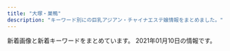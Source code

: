 ```yaml
---
title: "大塚・巣鴨"
description: "キーワード別にの巨乳アジアン・チャイナエステ嬢情報をまとめました。"
---
```


新着画像と新着キーワードをまとめています。
2021年01月10日の情報です。

<DmmAffiliateIns />
<KeywordTable
  shops={
    [
    {
        "img_links": [
            "http://koukou.ests.co/images/acc3.jpg",
            "http://koukou.ests.co/images/news.jpg",
            "http://koukou.a1.jps.cm/upload/sites/26/2020/08/2020082905031069-350x467.jpg",
            "http://koukou.ests.co/images/top.jpg",
            "http://koukou.ests.co/images/staff_line.jpg",
            "http://koukou.ests.co/images/mobile.jpg",
            "http://koukou.ests.co/images/pick.jpg",
            "http://koukou.a1.jps.cm/upload/sites/26/2020/07/2020071510180978-350x467.jpg",
            "http://koukou.ests.co/images/bjs3.jpg",
            "http://koukou.ests.co/images/acc1.jpg",
            "http://koukou.ests.co/images/link_line.jpg",
            "http://koukou.a1.jps.cm/upload/sites/26/2020/07/2020071510180978-200x268.jpg",
            "http://koukou.a1.jps.cm/upload/sites/26/2020/10/202010230133115-350x467.jpg",
            "http://koukou.ests.co/images/acc4.jpg",
            "http://koukou.ests.co/images/acc2.jpg",
            "http://koukou.a1.jps.cm/upload/sites/26/2020/08/2020080301274439-350x467.jpg",
            "http://koukou.a1.jps.cm/upload/sites/26/2020/10/202010230133115-200x268.jpg",
            "http://koukou.a1.jps.cm/upload/sites/26/2020/08/2020082905031069-200x268.jpg",
            "http://koukou.a1.jps.cm/upload/sites/26/2020/08/2020080301274439-200x268.jpg"
        ],
        "station": "JR\u99d2\u8fbc\u99c5\u5317\u53e3",
        "name": "\u3046\u3055\u304e",
        "url": "http://koukou.ests.co/",
        "keywords": {
            "D": 4,
            "85": 2,
            "86": 2
        }
    },
    {
        "station": "JR\u5de3\u9d28\u99c5\u6b63\u9762\u53e3",
        "img_links": [
            "http://www.relax-luck.work/sp/images/tel.png",
            "http://www.relax-luck.work/images/int2.png",
            "http://www.relax-luck.work/images/rec2.jpg",
            "http://www.relax-luck.work/sp/img/siori1.jpg",
            "http://www.relax-luck.work/sp/images/news.jpg",
            "http://www.relax-luck.work/images/ac1.jpg",
            "http://www.relax-luck.work/sp/img/sizuka2.jpg",
            "http://www.relax-luck.work/sp/menu/staff.jpg",
            "http://www.relax-luck.work/sp/images/ac1.png",
            "http://www.relax-luck.work/img/sizuka1.jpg",
            "http://www.relax-luck.work/images/sm.jpg",
            "http://www.relax-luck.work/images/head.jpg",
            "http://www.relax-luck.work/img/siori2.jpg",
            "http://www.relax-luck.work/images/1.jpg",
            "http://www.relax-luck.work/sp/staff/siori.jpg",
            "http://www.relax-luck.work/img/sizuka2.jpg",
            "http://www.relax-luck.work/sp/images/int2.png",
            "http://www.relax-luck.work/sp/images/sys.png",
            "http://www.relax-luck.work/images/ta.jpg",
            "http://www.relax-luck.work/sp/img/miho1.jpg",
            "http://www.relax-luck.work/images/2.jpg",
            "http://www.relax-luck.work/sp/menu/top.jpg",
            "http://www.relax-luck.work/images/3.jpg",
            "http://www.relax-luck.work/images/staff_t.jpg",
            "http://www.relax-luck.work/img/erika2.jpg",
            "http://www.relax-luck.work/img/miho2.jpg",
            "http://www.relax-luck.work/sp/images/staff_t.jpg",
            "http://www.relax-luck.work/sp/img/erika1.jpg",
            "http://www.relax-luck.work/img/erika1.jpg",
            "http://www.relax-luck.work/sp/img/sizuka1.jpg",
            "http://www.relax-luck.work/sp/images/ta.png",
            "http://www.relax-luck.work/sp/images/interior_t.jpg",
            "http://www.relax-luck.work/images/int1.png",
            "http://www.relax-luck.work/images/interior_t.jpg",
            "http://www.relax-luck.work/sp/images/head.jpg",
            "http://www.relax-luck.work/sp/images/rec2.jpg",
            "http://www.relax-luck.work/images/news_t.jpg",
            "http://www.relax-luck.work/sp/staff/erika.jpg",
            "http://www.relax-luck.work/img/siori1.jpg",
            "http://www.relax-luck.work/images/4.jpg",
            "http://www.relax-luck.work/img/miho1.jpg",
            "http://www.relax-luck.work/sp/img/siori2.jpg",
            "http://www.relax-luck.work/images/rec1.jpg",
            "http://www.relax-luck.work/sp/img/erika2.jpg",
            "http://www.relax-luck.work/sp/images/rec1.jpg",
            "http://www.relax-luck.work/sp/images/footer.jpg",
            "http://www.relax-luck.work/images/sys.png",
            "http://www.relax-luck.work/sp/images/int1.png",
            "http://www.relax-luck.work/sp/images/ac1.jpg",
            "http://www.relax-luck.work/images/tr.jpg",
            "http://www.relax-luck.work/sp/img/miho2.jpg",
            "http://www.relax-luck.work/sp/staff/miho.jpg",
            "http://www.relax-luck.work/sp/staff/sizuka.jpg"
        ],
        "url": "http://www.relax-luck.work/",
        "name": "Relax Luck",
        "keywords": {}
    },
    {
        "img_links": [
            "http://www.townnet.ne.jp/myondon/top/view/img/s_11.jpg",
            "http://www.townnet.ne.jp/myondon/top/system/img/price.jpg",
            "http://www.townnet.ne.jp/myondon/top/view/img/s_06.jpg",
            "http://www.townnet.ne.jp/myondon/top/img/information.jpg",
            "http://www.townnet.ne.jp/myondon/top/view/img/v_04.jpg",
            "http://www.townnet.ne.jp/myondon/top/view/img/s_04.jpg",
            "http://www.townnet.ne.jp/myondon/top/view/img/v_06.jpg",
            "http://www.townnet.ne.jp/myondon/top/view/img/s_12.jpg",
            "http://www.townnet.ne.jp/myondon/top/view/img/v_03.jpg",
            "http://www.townnet.ne.jp/myondon/top/view/img/v_01.jpg",
            "http://www.townnet.ne.jp/myondon/top/view/img/s_07.jpg",
            "http://www.townnet.ne.jp/myondon/top/staff/img/kaori_1.jpg",
            "http://www.townnet.ne.jp/myondon/top/view/img/v_08.jpg",
            "http://www.townnet.ne.jp/myondon/top/staff/img/jun2.jpg",
            "http://www.townnet.ne.jp/myondon/top/view/img/v_02.jpg",
            "http://www.townnet.ne.jp/myondon/top/staff/img/kaori.jpg",
            "http://www.townnet.ne.jp/myondon/top/staff/img/mari.jpg",
            "http://www.townnet.ne.jp/myondon/top/view/img/v_07.jpg",
            "http://www.townnet.ne.jp/myondon/top/system/img/net.jpg",
            "http://www.townnet.ne.jp/myondon/top/view/img/s_09.jpg",
            "http://www.townnet.ne.jp/myondon/top/img/net1.jpg",
            "http://www.townnet.ne.jp/myondon/top/view/img/s_02.jpg",
            "http://www.townnet.ne.jp/myondon/top/staff/img/g_6576.jpg",
            "http://www.townnet.ne.jp/myondon/top/view/img/s_05.jpg",
            "http://www.townnet.ne.jp/myondon/top/view/img/s_01.jpg",
            "http://www.townnet.ne.jp/myondon/top/view/img/s_10.jpg",
            "http://www.townnet.ne.jp/myondon/img/img_02.jpg",
            "http://www.townnet.ne.jp/myondon/top/staff/img/hal.jpg",
            "http://www.townnet.ne.jp/myondon/top/staff/img/bb.jpg",
            "http://www.townnet.ne.jp/myondon/top/view/img/s_03.jpg",
            "http://www.townnet.ne.jp/myondon/top/view/img/v_05.jpg",
            "http://www.townnet.ne.jp/myondon/top/access/img/kanban.jpg",
            "http://www.townnet.ne.jp/myondon/top/staff/img/aya.jpg",
            "http://www.townnet.ne.jp/myondon/top/view/img/s_08.jpg"
        ],
        "url": "http://www.townnet.ne.jp/myondon/",
        "station": "JR\u5927\u585a\u99c5\u5317\u53e3",
        "keywords": {},
        "name": "\u660e\u6d1e"
    },
    {
        "station": "JR\u99d2\u8fbc\u99c5\u5357\u53e3",
        "url": "http://iyashinomori.oks.bz/",
        "img_links": [
            "http://iyashinomori.oks.bz/images/mobile.jpg",
            "http://iyashinomori.oks.bz/photos/sites/72/2020/10/2020101903342723.jpg",
            "http://iyashinomori.oks.bz/photos/sites/72/2020/10/2020101903314523.jpg",
            "http://iyashinomori.oks.bz/images/top.jpg",
            "http://iyashinomori.oks.bz/photos/sites/72/2020/10/2020101903314748.jpg",
            "http://iyashinomori.oks.bz/images/bj2.jpg",
            "http://iyashinomori.oks.bz/images/room4.jpg",
            "http://iyashinomori.oks.bz/photos/sites/72/2020/10/2020101903314625.jpg",
            "http://iyashinomori.oks.bz/photos/sites/72/2020/10/2020101903203761.jpg",
            "http://iyashinomori.oks.bz/images/room1.jpg",
            "http://iyashinomori.oks.bz/images/room2.jpg",
            "http://iyashinomori.oks.bz/images/s_staff.png",
            "http://iyashinomori.oks.bz/images/s_news.jpg",
            "http://iyashinomori.oks.bz/images/room3.jpg",
            "http://iyashinomori.oks.bz/images/bj3.jpg"
        ],
        "keywords": {},
        "name": "\u7652\u3057\u306e\u68ee"
    },
    {
        "station": "JR\u5927\u585a\u99c5\u5357\u53e3",
        "url": "http://rin-este.info/",
        "img_links": [
            "http://rin-este.info/wp-content/uploads/2017/12/sajioaioaa1.jpg",
            "http://rin-este.info/wp-content/themes/este/img/tel.png",
            "http://rin-este.info/wp-content/themes/este/img/3.jpg",
            "http://rin-este.info/wp-content/uploads/2017/12/shaujsialskas.jpg",
            "http://rin-este.info/wp-content/themes/este/img/call.png",
            "http://rin-este.info/wp-content/uploads/2018/01/jsioaioasoai.jpg",
            "http://rin-este.info/wp-content/themes/este/img/4.jpg",
            "http://rin-este.info/wp-content/themes/este/img/top-img01.png",
            "http://rin-este.info/wp-content/uploads/2018/01/3sjaioaoisaas.jpg",
            "http://rin-este.info/wp-content/uploads/2017/12/0006.jpg",
            "http://rin-este.info/wp-content/themes/este/img/2.jpg",
            "http://rin-este.info/wp-content/themes/este/img/1.jpg",
            "http://rin-este.info/wp-content/uploads/2018/01/1saijojsaiosa.jpg",
            "http://rin-este.info/wp-content/uploads/2017/12/0000000000.jpg",
            "http://rin-este.info/wp-content/uploads/2017/12/00002101021.jpg"
        ],
        "name": "\u51db\u82b1 \u308a\u3093\u304b",
        "keywords": {
            "F": 4,
            "C": 4,
            "E": 3,
            "D": 16
        }
    },
    {
        "name": "\u3066\u3082\u307f\u3084",
        "url": "http://ko-relax.info/",
        "station": "JR\u99d2\u8fbc\u99c5\u6771\u53e3",
        "keywords": {
            "E": 7,
            "C": 3,
            "D": 14
        },
        "img_links": [
            "http://ko-relax.info/wp-content/themes/este/img/top-img03.png",
            "http://ko-relax.info/wp-content/uploads/2020/06/11.jpg",
            "http://ko-relax.info/wp-content/uploads/2017/12/jsioajioaos1.jpg",
            "http://ko-relax.info/wp-content/themes/este/img/top-img01.png",
            "http://ko-relax.info/wp-content/uploads/2020/06/44.jpg",
            "http://ko-relax.info/wp-content/uploads/2020/06/33.jpg",
            "http://ko-relax.info/wp-content/uploads/2020/06/22.jpg",
            "http://ko-relax.info/wp-content/themes/este/img/1.jpg",
            "http://ko-relax.info/wp-content/themes/este/img/tel.png",
            "http://ko-relax.info/wp-content/uploads/2017/12/jsioajoiaas12.jpg",
            "http://ko-relax.info/wp-content/themes/este/img/call.png",
            "http://ko-relax.info/wp-content/uploads/2020/06/55.jpg",
            "http://ko-relax.info/wp-content/themes/este/img/top-img02.png"
        ]
    },
    {
        "name": "\u99a8-\u304b\u304a\u308a-",
        "url": "http://rinpa-awa.info/",
        "img_links": [
            "http://rinpa-awa.info/wp/wp-content/uploads/2019/10/erastrdyfugihojp.jpg",
            "http://rinpa-awa.info/wp/wp-content/uploads/2019/10/estrdyfugihoi.jpg",
            "http://rinpa-awa.info/wp/wp-content/uploads/2019/12/trdyfugi.jpg",
            "http://rinpa-awa.info/wp/wp-content/uploads/2019/12/aewrestdyfu.jpg",
            "http://rinpa-awa.info/wp/wp-content/uploads/2019/09/setrdytfuygiuo.jpg",
            "http://rinpa-awa.info/wp/wp-content/uploads/2019/08/sdrtaytfuygihoi.jpg",
            "http://rinpa-awa.info/wp/wp-content/themes/Butterfly2_ver_1_3/images/call.png",
            "http://rinpa-awa.info/wp/wp-content/uploads/2020/08/31222kasaoa.jpg",
            "http://rinpa-awa.info/wp/wp-content/themes/Butterfly2_ver_1_3/images/room/2.jpg",
            "http://rinpa-awa.info/wp/wp-content/uploads/2019/10/erstdfyguhijok.jpg",
            "http://rinpa-awa.info/wp/wp-content/uploads/2019/09/estdryfugi.jpg",
            "http://rinpa-awa.info/wp/wp-content/uploads/2019/12/waerstdyfu.jpg",
            "http://rinpa-awa.info/wp/wp-content/uploads/2019/10/estrdyfugiho.jpg",
            "http://rinpa-awa.info/wp/wp-content/uploads/2019/12/erstdyfu.jpg",
            "http://rinpa-awa.info/wp/wp-content/uploads/2019/12/esrtdyfugih.jpg",
            "http://rinpa-awa.info/wp/wp-content/uploads/2017/04/a.png",
            "http://rinpa-awa.info/wp/wp-content/uploads/2017/05/d.png",
            "http://rinpa-awa.info/wp/wp-content/themes/Butterfly2_ver_1_3/event/top-img02.png",
            "http://rinpa-awa.info/wp/wp-content/uploads/2017/04/b.png",
            "http://rinpa-awa.info/wp/wp-content/themes/Butterfly2_ver_1_3/images/room/3.jpg",
            "http://rinpa-awa.info/wp/wp-content/uploads/2020/08/8765421.jpg",
            "http://rinpa-awa.info/wp/wp-content/uploads/2020/08/7865432f.jpg",
            "http://rinpa-awa.info/wp/wp-content/themes/Butterfly2_ver_1_3/images/room/4.jpg",
            "http://rinpa-awa.info/wp/wp-content/uploads/2019/12/arstdyfu.jpg",
            "http://rinpa-awa.info/wp/wp-content/uploads/2020/08/67543567a.jpg",
            "http://rinpa-awa.info/wp/wp-content/uploads/2019/12/rdtfyugh.jpg",
            "http://rinpa-awa.info/wp/wp-content/uploads/2019/10/1setrdyfugiho.jpg",
            "http://rinpa-awa.info/wp/wp-content/themes/Butterfly2_ver_1_3/event/top-img10.jpg",
            "http://rinpa-awa.info/wp/wp-content/themes/Butterfly2_ver_1_3/images/tel.png",
            "http://rinpa-awa.info/wp/wp-content/uploads/2019/12/rstdyfugiho.jpg",
            "http://rinpa-awa.info/wp/wp-content/uploads/2019/09/sdrftuygiho.jpg",
            "http://rinpa-awa.info/wp/wp-content/themes/Butterfly2_ver_1_3/images/room/1.jpg",
            "http://rinpa-awa.info/wp/wp-content/uploads/2017/04/c.png",
            "http://rinpa-awa.info/wp/wp-content/uploads/2019/12/srtdyfu.jpg",
            "http://rinpa-awa.info/wp/wp-content/uploads/2019/12/srdtyfugih.jpg",
            "http://rinpa-awa.info/wp/wp-content/uploads/2019/11/satfuygihkl.jpg",
            "http://rinpa-awa.info/wp/wp-content/themes/Butterfly2_ver_1_3/event/top-img01.png",
            "http://rinpa-awa.info/wp/wp-content/uploads/2020/06/fcgvhbjsa.jpg"
        ],
        "keywords": {
            "D": 46
        },
        "station": "JR\u5927\u585a\u99c5\u5317\u53e3"
    },
    {
        "url": "http://mermaid.tyo.ac/",
        "station": "\u897f\u5de3\u9d28\u99c5A3",
        "name": "RelaCute no.1\u30fb\u30ea\u30e9\u30ad\u30e5\u30fc\u30c8 no.1",
        "img_links": [
            "http://mermaid.tyo.ac/photos/sites/9/2020/07/2020070504013113.jpg",
            "http://mermaid.tyo.ac/images/themes/blue/no2.png",
            "http://mermaid.tyo.ac/photos/sites/9/2020/07/2020070504013841.jpg",
            "http://mermaid.tyo.ac/photos/sites/9/2021/01/2021010607193228.jpg",
            "http://mermaid.tyo.ac/images/room1.jpg",
            "http://mermaid.tyo.ac/photos/sites/9/2021/01/202101060719336.jpg",
            "http://mermaid.tyo.ac/images/themes/blue/r3.jpg",
            "http://mermaid.tyo.ac/photos/sites/9/2020/07/202007050401371.jpg",
            "http://mermaid.tyo.ac/images/themes/blue/s_ranking.png",
            "http://mermaid.tyo.ac/images/room3.jpg",
            "http://mermaid.tyo.ac/photos/sites/9/2020/07/2020070504013943.jpg",
            "http://mermaid.tyo.ac/images/themes/blue/s_newface.png",
            "http://mermaid.tyo.ac/photos/sites/9/2020/07/2020070504012720.jpg",
            "http://mermaid.tyo.ac/photos/sites/9/2021/01/2021010607373428.jpg",
            "http://mermaid.tyo.ac/photos/sites/9/2020/07/2020070504013573.jpg",
            "http://mermaid.tyo.ac/photos/sites/9/2021/01/2021010607193192.jpg",
            "http://mermaid.tyo.ac/photos/sites/9/2020/07/2020070504013051.jpg",
            "http://mermaid.tyo.ac/images/themes/blue/no1.png",
            "http://mermaid.tyo.ac/photos/sites/9/2021/01/2021010607374113.jpg",
            "http://mermaid.tyo.ac/photos/sites/9/2020/07/2020070504013325.jpg",
            "http://mermaid.tyo.ac/images/themes/blue/s_zysx.png",
            "http://mermaid.tyo.ac/images/themes/blue/line.png",
            "http://mermaid.tyo.ac/photos/sites/9/2021/01/2021010607375590.jpg",
            "http://mermaid.tyo.ac/photos/sites/9/2020/07/2020070504012584.jpg",
            "http://mermaid.tyo.ac/photos/sites/9/2020/07/2020070504013427.jpg",
            "http://mermaid.tyo.ac/photos/sites/9/2020/07/2020070504012859.jpg",
            "http://mermaid.tyo.ac/images/room4.jpg",
            "http://mermaid.tyo.ac/images/themes/blue/s_news.png",
            "http://mermaid.tyo.ac/photos/sites/9/2020/07/2020070504014629.jpg",
            "http://mermaid.tyo.ac/photos/sites/9/2020/07/2020070504014471.jpg",
            "http://mermaid.tyo.ac/photos/sites/9/2021/01/2021010607193459.jpg",
            "http://mermaid.tyo.ac/images/themes/blue/s_pickup.png",
            "http://mermaid.tyo.ac/photos/sites/9/2020/07/202007050401424.jpg",
            "http://mermaid.tyo.ac/photos/sites/9/2020/07/2020070504014544.jpg",
            "http://mermaid.tyo.ac/images/room2.jpg",
            "http://mermaid.tyo.ac/images/themes/blue/s_link.png",
            "http://mermaid.tyo.ac/images/themes/blue/s_staff.png",
            "http://mermaid.tyo.ac/photos/sites/9/2021/01/2021010607193226.jpg",
            "http://mermaid.tyo.ac/images/themes/blue/mobile.jpg",
            "http://mermaid.tyo.ac/photos/sites/9/2021/01/2021010607374728.jpg",
            "http://mermaid.tyo.ac/photos/sites/9/2020/07/2020070504014156.jpg"
        ],
        "keywords": {
            "C": 30,
            "87": 6,
            "83": 6,
            "86": 24,
            "D": 42,
            "85": 18,
            "E": 6
        }
    },
    {
        "url": "http://www.ko-story.com/",
        "img_links": [
            "http://www.ko-story.com/css/main-staff03.jpg",
            "http://www.ko-story.com/css/staff/staff-014-a.jpg",
            "http://www.ko-story.com/css/staff/staff-0013-b.jpg",
            "http://www.ko-story.com/css/main-staff01.jpg",
            "http://www.ko-story.com/css/top01-left01.png",
            "http://www.ko-story.com/css/staff/staff-014-b.jpg",
            "http://www.ko-story.com/css/tel01.png",
            "http://www.ko-story.com/css/top01-left03.jpg",
            "http://www.ko-story.com/css/top01-left02.jpg",
            "http://www.ko-story.com/css/main-girl02.png",
            "http://www.ko-story.com/css/staff/staff-012-b.jpg",
            "http://www.ko-story.com/css/nav/nav-007.jpg",
            "http://www.ko-story.com/css/osusume-0014a.jpg",
            "http://www.ko-story.com/css/nav/nav-002.jpg",
            "http://www.ko-story.com/css/nav/nav-004.jpg",
            "http://www.ko-story.com/css/osusume-013.jpg",
            "http://www.ko-story.com/css/staff/staff-0013-a.jpg",
            "http://www.ko-story.com/css/nav/nav-006.jpg",
            "http://www.ko-story.com/css/staff/staff-010-b.jpg",
            "http://www.ko-story.com/css/osusume-011.jpg",
            "http://www.ko-story.com/css/nav/nav-001.jpg",
            "http://www.ko-story.com/css/nav/nav-005.jpg",
            "http://www.ko-story.com/css/head-change.jpg",
            "http://www.ko-story.com/css/staff/staff-010-a.jpg",
            "http://www.ko-story.com/css/staff/staff-012-a.jpg",
            "http://www.ko-story.com/css/nav/nav-003.jpg"
        ],
        "station": "JR\u99d2\u8fbc\u99c5\u5357\u53e3",
        "keywords": {
            "88": 6,
            "89": 2,
            "D": 8
        },
        "name": "\u30b9\u30c8\u30fc\u30ea\u30fc"
    },
    {
        "station": "JR\u5de3\u9d28\u99c5",
        "url": "https://koi-relax.tokyo/",
        "name": "\u604b",
        "keywords": {
            "D": 15,
            "\u30bb\u30af\u30b7\u30fc": 2,
            "E": 6,
            "C": 3
        },
        "img_links": [
            "https://koi-relax.tokyo/wp-content/themes/este/img/3.jpg",
            "https://koi-relax.tokyo/wp-content/themes/este/img/top-img02.png",
            "https://koi-relax.tokyo/wp-content/uploads/2019/12/warestdyfu.jpg",
            "https://koi-relax.tokyo/wp-content/themes/este/img/tel.png",
            "https://koi-relax.tokyo/wp-content/uploads/2020/01/9rtfytughisa.jpg",
            "https://koi-relax.tokyo/wp-content/themes/este/img/2.jpg",
            "https://koi-relax.tokyo/wp-content/themes/este/img/top-img03d.png",
            "https://koi-relax.tokyo/wp-content/uploads/2019/12/wearsdtiuyt.jpg",
            "https://koi-relax.tokyo/wp-content/uploads/2020/01/9saviyaa.jpg",
            "https://koi-relax.tokyo/wp-content/uploads/2020/07/34567281.jpg",
            "https://koi-relax.tokyo/wp-content/themes/este/img/4.jpg",
            "https://koi-relax.tokyo/wp-content/uploads/2018/12/876543567890a.jpg",
            "https://koi-relax.tokyo/wp-content/uploads/2020/01/9ertsdyfugi.jpg",
            "https://koi-relax.tokyo/wp-content/themes/este/img/top-img04.png",
            "https://koi-relax.tokyo/wp-content/uploads/2019/12/wearstdyfu.jpg",
            "https://koi-relax.tokyo/wp-content/themes/este/img/top-img051.png",
            "https://koi-relax.tokyo/wp-content/uploads/2019/12/aewrstdyfu.jpg",
            "https://koi-relax.tokyo/wp-content/themes/este/img/tel01.png",
            "https://koi-relax.tokyo/wp-content/themes/este/img/top-img01.png",
            "https://koi-relax.tokyo/wp-content/uploads/2020/01/9tfuygihojsa.jpg",
            "https://koi-relax.tokyo/wp-content/themes/este/img/1.jpg"
        ]
    },
    {
        "keywords": {
            "D": 4,
            "88": 3,
            "E": 3,
            "85": 3,
            "87": 3,
            "C": 14,
            "86": 4
        },
        "url": "http://relax-orange.work/",
        "station": "JR\u5de3\u9d28\u99c5\u5317\u53e3",
        "name": "\u30aa\u30ec\u30f3\u30b8",
        "img_links": [
            "http://relax-orange.work/img/m30.png",
            "http://relax-orange.work/img/sta3.jpg",
            "http://relax-orange.work/i/img/sta5.jpg",
            "http://relax-orange.work/img/m2.png",
            "http://relax-orange.work/img/m3.png",
            "http://relax-orange.work/img/st5.jpg",
            "http://relax-orange.work/img/m50.png",
            "http://relax-orange.work/img/m4.png",
            "http://relax-orange.work/img/sta5.jpg",
            "http://relax-orange.work/img/s1.jpg",
            "http://relax-orange.work/i/img/r4.jpg",
            "http://relax-orange.work/img/s2.jpg",
            "http://relax-orange.work/img/m60.png",
            "http://relax-orange.work/i/img/r2.jpg",
            "http://relax-orange.work/img/st1.jpg",
            "http://relax-orange.work/img/kanban.jpg",
            "http://relax-orange.work/i/img/r1.jpg",
            "http://relax-orange.work/i/img/s2.jpg",
            "http://relax-orange.work/img/s5.jpg",
            "http://relax-orange.work/i/img/acc.jpg",
            "http://relax-orange.work/img/m6.png",
            "http://relax-orange.work/i/img/s5.jpg",
            "http://relax-orange.work/img/st2.jpg",
            "http://relax-orange.work/img/m40.png",
            "http://relax-orange.work/img/sta2.jpg",
            "http://relax-orange.work/img/m1.png",
            "http://relax-orange.work/img/m5.png",
            "http://relax-orange.work/img/mobile-botton-0.png",
            "http://relax-orange.work/i/img/s1.jpg",
            "http://relax-orange.work/i/img/s3.jpg",
            "http://relax-orange.work/img/st3.jpg",
            "http://relax-orange.work/i/img/kanban.jpg",
            "http://relax-orange.work/i/img/r3.jpg",
            "http://relax-orange.work/img/m20.png",
            "http://relax-orange.work/img/sta1.jpg",
            "http://relax-orange.work/img/nos.jpg",
            "http://relax-orange.work/img/s3.jpg"
        ]
    },
    {
        "img_links": [
            "http://es-romance.work/_src/50927114/wechatimg1613.jpg",
            "http://es-romance.work/_src/51012028/wechatimg28_20201216144753096.jpg",
            "http://es-romance.work/_src/50927123/wechatimg1619.jpg",
            "http://es-romance.work/_src/50572192/wechatimg402.jpg",
            "http://es-romance.work/_src/50572196/wechatimg401_20201111115842621.jpg",
            "http://es-romance.work/_src/50572197/wechatimg401_20201111115842621.jpg",
            "http://es-romance.work/_src/51012166/wechatimg28_20201216144753096.jpg",
            "http://es-romance.work/_src/50572180/cam.jpg",
            "http://es-romance.work/_src/50801636/wechatimg1561.jpg",
            "http://es-romance.work/_src/51012032/wechatimg26_20201216144753104.jpg",
            "http://es-romance.work/_src/50572203/wechatimg401_20201111115842621.jpg",
            "http://es-romance.work/_src/50572195/wechatimg401_20201111115842621.jpg",
            "http://es-romance.work/_src/50801631/wechatimg1562.jpg",
            "http://es-romance.work/_src/50572204/wechatimg401_20201111115842621.jpg",
            "http://es-romance.work/_src/50572193/wechatimg402.jpg",
            "http://es-romance.work/_src/50572194/wechatimg402.jpg",
            "http://es-romance.work/_src/50572199/wechatimg403_20201111115842580.jpg",
            "http://es-romance.work/_src/50572175/navinavi_01.png",
            "http://es-romance.work/_src/50572186/slider1_20201209160139057.jpg",
            "http://es-romance.work/_src/50572198/wechatimg403_20201111115842580.jpg",
            "http://es-romance.work/_src/51012031/wechatimg29_20201216144753098.jpg",
            "http://es-romance.work/_src/50801638/wechatimg1561.jpg",
            "http://es-romance.work/_src/50572130/wechatimg198_20190126093224863.jpg",
            "http://es-romance.work/_src/50927125/wechatimg1619.jpg",
            "http://es-romance.work/_src/50572200/wechatimg403_20201111115842580.jpg",
            "http://es-romance.work/_src/50572128/_k3_4082.jpg",
            "http://es-romance.work/_src/51012027/wechatimg28_20201216144753096.jpg",
            "http://es-romance.work/_src/50906836/wechatimg1563.jpg",
            "http://es-romance.work/_src/51012029/wechatimg29_20201216144753098.jpg",
            "http://es-romance.work/_src/50927126/wechatimg1478.jpg",
            "http://es-romance.work/_src/50572179/cam.jpg",
            "http://es-romance.work/_src/50801641/wechatimg1562.jpg",
            "http://es-romance.work/_src/50572177/navinavi_02.png",
            "http://es-romance.work/_src/50927127/wechatimg1478.jpg",
            "http://es-romance.work/_src/50801640/wechatimg1562.jpg",
            "http://es-romance.work/_src/50801639/wechatimg1562.jpg",
            "http://es-romance.work/_src/51012024/wechatimg29_20201216144753098.jpg",
            "http://es-romance.work/_src/50801637/wechatimg1561.jpg",
            "http://es-romance.work/_src/50927124/wechatimg1619.jpg",
            "http://es-romance.work/_src/51012026/wechatimg28_20201216144753096.jpg",
            "http://es-romance.work/_src/50572184/slider2_20201209160139115.jpg",
            "http://es-romance.work/_src/50572170/slider5_20201209160139125.jpg",
            "http://es-romance.work/_src/50927120/wechatimg1613.jpg",
            "http://es-romance.work/_src/51012030/wechatimg29_20201216144753098.jpg",
            "http://es-romance.work/_src/50906838/wechatimg1563.jpg",
            "http://es-romance.work/_src/50927122/wechatimg1613.jpg",
            "http://es-romance.work/_src/50801632/wechatimg1562.jpg",
            "http://es-romance.work/_src/51012023/wechatimg26_20201216144753104.jpg",
            "http://es-romance.work/_src/51012033/wechatimg26_20201216144753104.jpg",
            "http://es-romance.work/_src/50906837/wechatimg1563.jpg",
            "http://es-romance.work/_src/51012034/wechatimg26_20201216144753104.jpg",
            "http://es-romance.work/_src/50927258/wechatimg1613.jpg",
            "http://es-romance.work/_src/50927128/wechatimg1478.jpg",
            "http://es-romance.work/_src/50572185/slider3_20201209160139119.jpg",
            "http://es-romance.work/_src/50927121/wechatimg1613.jpg"
        ],
        "keywords": {},
        "station": "JR\u5de3\u9d28\u99c5\u6b63\u9762\u53e3",
        "name": "\u304a\u5e30\u308aBABY",
        "url": "http://es-romance.work/"
    },
    {
        "station": "\u5411\u539f\u99c5",
        "keywords": {},
        "name": "\u611b",
        "url": "http://airelax.xyz/",
        "img_links": [
            "http://airelax.xyz/images/line.png",
            "http://airelax.xyz/images/staff_t.png",
            "http://airelax.xyz/img/ayaka1.jpg",
            "http://airelax.xyz/img/hitomi1.jpg",
            "http://airelax.xyz/images/5.jpg",
            "http://airelax.xyz/images/int2.png",
            "http://airelax.xyz/images/info.jpg",
            "http://airelax.xyz/img/yoko1.jpg",
            "http://airelax.xyz/img/mai1.jpg",
            "http://airelax.xyz/img/rina1.jpg",
            "http://airelax.xyz/images/2.jpg",
            "http://airelax.xyz/images/interior_t.png",
            "http://airelax.xyz/images/1.jpg",
            "http://airelax.xyz/images/sys1.png",
            "http://airelax.xyz/images/newface.jpg",
            "http://airelax.xyz/images/int1.png",
            "http://airelax.xyz/images/head.jpg",
            "http://airelax.xyz/images/6.jpg",
            "http://airelax.xyz/img/miho1.jpg",
            "http://airelax.xyz/images/4.jpg",
            "http://airelax.xyz/images/7.jpg",
            "http://airelax.xyz/img/yuri1.jpg",
            "http://airelax.xyz/images/3.jpg"
        ]
    },
    {
        "url": "https://sakura.aoaoeo.com/",
        "img_links": [
            "https://sakura.aoaoeo.com/wp-content/themes/este/img/top-img02.png",
            "https://sakura.aoaoeo.com/wp-content/themes/este/img/top-img05.png",
            "https://sakura.aoaoeo.com/wp-content/themes/este/img/2.jpg",
            "https://sakura.aoaoeo.com/wp-content/themes/este/img/4.jpg",
            "https://sakura.aoaoeo.com/wp-content/themes/este/img/call.png",
            "https://sakura.aoaoeo.com/wp-content/uploads/2019/06/87651saku.jpg",
            "https://sakura.aoaoeo.com/wp-content/themes/este/img/tel_footer.png",
            "https://sakura.aoaoeo.com/wp-content/themes/este/img/3.jpg",
            "https://sakura.aoaoeo.com/wp-content/uploads/2020/01/2111saku.jpg",
            "https://sakura.aoaoeo.com/wp-content/themes/este/img/top-img01d.png",
            "https://sakura.aoaoeo.com/wp-content/themes/este/img/top-img03.png",
            "https://sakura.aoaoeo.com/wp-content/uploads/2019/06/4312saku.jpg",
            "https://sakura.aoaoeo.com/wp-content/themes/este/img/1.jpg",
            "https://sakura.aoaoeo.com/wp-content/uploads/2019/06/4321saku.jpg",
            "https://sakura.aoaoeo.com/wp-content/themes/este/img/top-img01.png",
            "https://sakura.aoaoeo.com/wp-content/themes/este/img/tel_header.png",
            "https://sakura.aoaoeo.com/wp-content/uploads/2019/06/7865421saku.jpg",
            "https://sakura.aoaoeo.com/wp-content/themes/este/img/top-img01c.png"
        ],
        "keywords": {
            "D": 8,
            "E": 10
        },
        "name": "SAKURA \u30ea\u30e9\u30af\u30bc\u30fc\u30b7\u30e7\u30f3",
        "station": "JR\u5927\u585a\u99c5\u5317\u53e3"
    },
    {
        "name": "\u306d\u3053\u3061\u3083\u3093",
        "station": "JR\u99d2\u8fbc\u99c5\u6771\u53e3",
        "keywords": {
            "D": 3,
            "C": 1,
            "90": 1,
            "88": 3,
            "81": 1,
            "87": 1,
            "E": 2
        },
        "img_links": [
            "http://www.nekochan.masg.info/files/004-02.jpg",
            "http://www.nekochan.masg.info/images/mobile.jpg",
            "http://www.nekochan.masg.info/images/int1.jpg",
            "http://www.nekochan.masg.info/files/002.jpg",
            "http://www.nekochan.masg.info/images/tel.jpg",
            "http://www.nekochan.masg.info/files/006-02.jpg",
            "http://www.nekochan.masg.info/files/005-02.jpg",
            "http://www.nekochan.masg.info/images/staff_t.jpg",
            "http://www.nekochan.masg.info/files/004.jpg",
            "http://www.nekochan.masg.info/images/head.jpg",
            "http://www.nekochan.masg.info/files/006.jpg",
            "http://www.nekochan.masg.info/images/interior_t.jpg",
            "http://www.nekochan.masg.info/images/int2.jpg",
            "http://www.nekochan.masg.info/images/sys.jpg",
            "http://www.nekochan.masg.info/files/001.jpg",
            "http://www.nekochan.masg.info/files/001-02.jpg",
            "http://www.nekochan.masg.info/files/003.jpg",
            "http://www.nekochan.masg.info/files/002-02.jpg",
            "http://www.nekochan.masg.info/files/003-02.jpg",
            "http://www.nekochan.masg.info/files/005.jpg",
            "http://www.nekochan.masg.info/images/news.jpg"
        ],
        "url": "http://www.nekochan.masg.info/"
    }
]
}
/>
<DmmAffiliateScript />
